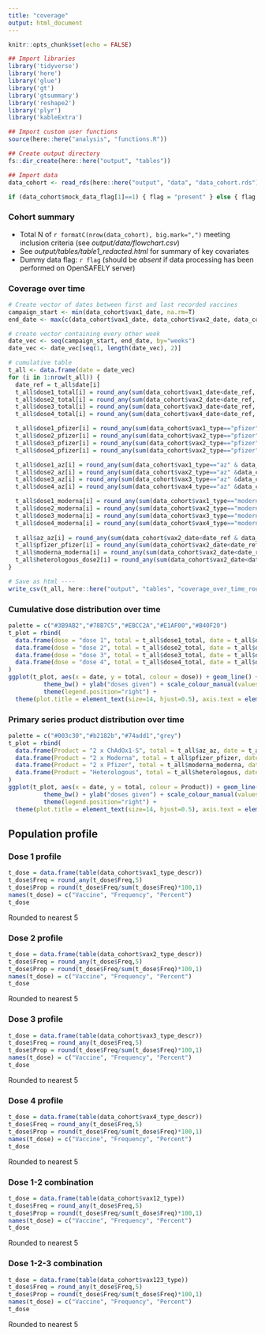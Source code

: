 ```yaml
---
title: "coverage"
output: html_document
---
```


```r
knitr::opts_chunk$set(echo = FALSE)

## Import libraries
library('tidyverse')
library('here')
library('glue')
library('gt')
library('gtsummary')
library('reshape2')
library('plyr')
library('kableExtra')

## Import custom user functions
source(here::here("analysis", "functions.R"))

## Create output directory
fs::dir_create(here::here("output", "tables"))

## Import data
data_cohort <- read_rds(here::here("output", "data", "data_cohort.rds"))

if (data_cohort$mock_data_flag[1]==1) { flag = "present" } else { flag = "absent" }
```

### Cohort summary
* Total N of `r formatC(nrow(data_cohort), big.mark=",")` meeting inclusion criteria (see *output/data/flowchart.csv*)   
* See *output/tables/table1_redacted.html* for summary of key covariates    
* Dummy data flag: `r flag` (should be _absent_ if data processing has been performed on OpenSAFELY server)

### Coverage over time
```r
# Create vector of dates between first and last recorded vaccines
campaign_start <- min(data_cohort$vax1_date, na.rm=T)
end_date <- max(c(data_cohort$vax1_date, data_cohort$vax2_date, data_cohort$vax3_date, data_cohort$vax4_date), na.rm=T)

# create vector containing every other week
date_vec <- seq(campaign_start, end_date, by="weeks")
date_vec <- date_vec[seq(1, length(date_vec), 2)]

# cumulative table
t_all <- data.frame(date = date_vec)
for (i in 1:nrow(t_all)) {
  date_ref = t_all$date[i]
  t_all$dose1_total[i] = round_any(sum(data_cohort$vax1_date<date_ref, na.rm=T), 5)
  t_all$dose2_total[i] = round_any(sum(data_cohort$vax2_date<date_ref, na.rm=T), 5) 
  t_all$dose3_total[i] = round_any(sum(data_cohort$vax3_date<date_ref, na.rm=T), 5)
  t_all$dose4_total[i] = round_any(sum(data_cohort$vax4_date<date_ref, na.rm=T), 5)

  t_all$dose1_pfizer[i] = round_any(sum(data_cohort$vax1_type=="pfizer" & data_cohort$vax1_date<date_ref, na.rm=T), 5)
  t_all$dose2_pfizer[i] = round_any(sum(data_cohort$vax2_type=="pfizer" &data_cohort$vax2_date<date_ref, na.rm=T), 5) 
  t_all$dose3_pfizer[i] = round_any(sum(data_cohort$vax2_type=="pfizer" &data_cohort$vax3_date<date_ref, na.rm=T), 5) 
  t_all$dose4_pfizer[i] = round_any(sum(data_cohort$vax2_type=="pfizer" &data_cohort$vax4_date<date_ref, na.rm=T), 5)

  t_all$dose1_az[i] = round_any(sum(data_cohort$vax1_type=="az" & data_cohort$vax1_date<date_ref, na.rm=T), 5) 
  t_all$dose2_az[i] = round_any(sum(data_cohort$vax2_type=="az" &data_cohort$vax2_date<date_ref, na.rm=T), 5) 
  t_all$dose3_az[i] = round_any(sum(data_cohort$vax3_type=="az" &data_cohort$vax3_date<date_ref, na.rm=T), 5) 
  t_all$dose4_az[i] = round_any(sum(data_cohort$vax4_type=="az" &data_cohort$vax4_date<date_ref, na.rm=T), 5)

  t_all$dose1_moderna[i] = round_any(sum(data_cohort$vax1_type=="moderna" & data_cohort$vax1_date<date_ref, na.rm=T), 5)
  t_all$dose2_moderna[i] = round_any(sum(data_cohort$vax2_type=="moderna" &data_cohort$vax2_date<date_ref, na.rm=T), 5) 
  t_all$dose3_moderna[i] = round_any(sum(data_cohort$vax3_type=="moderna" &data_cohort$vax3_date<date_ref, na.rm=T), 5) 
  t_all$dose4_moderna[i] = round_any(sum(data_cohort$vax4_type=="moderna" &data_cohort$vax4_date<date_ref, na.rm=T), 5)
  
  t_all$az_az[i] = round_any(sum(data_cohort$vax2_date<date_ref & data_cohort$vax12_type=="az-az", na.rm=T), 5)
  t_all$pfizer_pfizer[i] = round_any(sum(data_cohort$vax2_date<date_ref & data_cohort$vax12_type=="pfizer-pfizer", na.rm=T), 5)
  t_all$moderna_moderna[i] = round_any(sum(data_cohort$vax2_date<date_ref & data_cohort$vax12_type=="moderna-moderna", na.rm=T), 5)
  t_all$heterologous_dose2[i] = round_any(sum(data_cohort$vax2_date<date_ref & (data_cohort$vax1_type!=data_cohort$vax2_type), na.rm=T), 5)
}

# Save as html ----
write_csv(t_all, here::here("output", "tables", "coverage_over_time_rounded.csv"))
```

### Cumulative dose distribution over time
```r
palette = c("#3B9AB2","#78B7C5","#EBCC2A","#E1AF00","#B40F20")
t_plot = rbind(
  data.frame(dose = "dose 1", total = t_all$dose1_total, date = t_all$date),
  data.frame(dose = "dose 2", total = t_all$dose2_total, date = t_all$date),
  data.frame(dose = "dose 3", total = t_all$dose3_total, date = t_all$date),
  data.frame(dose = "dose 4", total = t_all$dose4_total, date = t_all$date)
)
ggplot(t_plot, aes(x = date, y = total, colour = dose)) + geom_line() +
          theme_bw() + ylab("doses given") + scale_colour_manual(values = palette[c(1,2,4,5)]) +
          theme(legend.position="right") +
  theme(plot.title = element_text(size=14, hjust=0.5), axis.text = element_text(size=14), axis.title = element_text(size=14))
```

### Primary series product distribution over time
```r
palette = c("#003c30","#b2182b","#74add1","grey")
t_plot = rbind(
  data.frame(Product = "2 x ChAdOx1-S", total = t_all$az_az, date = t_all$date),
  data.frame(Product = "2 x Moderna", total = t_all$pfizer_pfizer, date = t_all$date),
  data.frame(Product = "2 x Pfizer", total = t_all$moderna_moderna, date = t_all$date),
  data.frame(Product = "Heterologous", total = t_all$heterologous, date = t_all$date)
)
ggplot(t_plot, aes(x = date, y = total, colour = Product)) + geom_line() +
          theme_bw() + ylab("doses given") + scale_colour_manual(values = palette[c(1,2,3,4)]) +
          theme(legend.position="right") +
  theme(plot.title = element_text(size=14, hjust=0.5), axis.text = element_text(size=14), axis.title = element_text(size=14))
```

## Population profile

### Dose 1 profile
```r
t_dose = data.frame(table(data_cohort$vax1_type_descr))
t_dose$Freq = round_any(t_dose$Freq,5)
t_dose$Prop = round(t_dose$Freq/sum(t_dose$Freq)*100,1)
names(t_dose) = c("Vaccine", "Frequency", "Percent")
t_dose
```
Rounded to nearest 5

### Dose 2 profile
```r
t_dose = data.frame(table(data_cohort$vax2_type_descr))
t_dose$Freq = round_any(t_dose$Freq,5)
t_dose$Prop = round(t_dose$Freq/sum(t_dose$Freq)*100,1)
names(t_dose) = c("Vaccine", "Frequency", "Percent")
t_dose
```
Rounded to nearest 5

### Dose 3 profile
```r
t_dose = data.frame(table(data_cohort$vax3_type_descr))
t_dose$Freq = round_any(t_dose$Freq,5)
t_dose$Prop = round(t_dose$Freq/sum(t_dose$Freq)*100,1)
names(t_dose) = c("Vaccine", "Frequency", "Percent")
t_dose
```
Rounded to nearest 5

### Dose 4 profile
```r
t_dose = data.frame(table(data_cohort$vax4_type_descr))
t_dose$Freq = round_any(t_dose$Freq,5)
t_dose$Prop = round(t_dose$Freq/sum(t_dose$Freq)*100,1)
names(t_dose) = c("Vaccine", "Frequency", "Percent")
t_dose
```
Rounded to nearest 5


### Dose 1-2 combination 
```r
t_dose = data.frame(table(data_cohort$vax12_type))
t_dose$Freq = round_any(t_dose$Freq,5)
t_dose$Prop = round(t_dose$Freq/sum(t_dose$Freq)*100,1)
names(t_dose) = c("Vaccine", "Frequency", "Percent")
t_dose
```
Rounded to nearest 5

### Dose 1-2-3 combination 
```r
t_dose = data.frame(table(data_cohort$vax123_type))
t_dose$Freq = round_any(t_dose$Freq,5)
t_dose$Prop = round(t_dose$Freq/sum(t_dose$Freq)*100,1)
names(t_dose) = c("Vaccine", "Frequency", "Percent")
t_dose
```
Rounded to nearest 5
